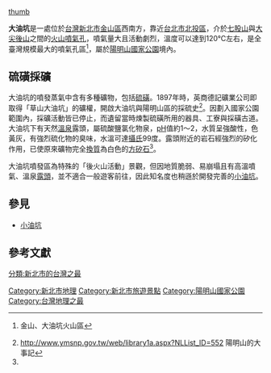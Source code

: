 {{coord|25|10|19.78|N|121|34|48.53|E|display=title}}
[[檔案:Da_You_Keng_Fumarole.JPG|thumb]]

'''大油坑'''是一處位於[[台灣|台灣]][[新北市|新北市]][[金山區_(新北市)|金山區]]西南方，靠近[[台北市|台北市]][[北投區|北投區]]，介於[[七股山|七股山]]與[[大尖後山|大尖後山]]之間的[[火山噴氣孔|火山噴氣孔]]，噴氣量大且活動劇烈，溫度可以達到120℃左右，是全臺灣規模最大的噴氣孔區<ref name="大油坑">{{cite web |url=http://tour.tpc.gov.tw/TourInfo/Special/Topo/Topo159/Topo159.html |title=存档副本 |accessdate=2009-06-03 |deadurl=yes |archiveurl=https://web.archive.org/web/20080622165805/http://tour.tpc.gov.tw/TourInfo/Special/Topo/Topo159/Topo159.html |archivedate=2008-06-22 }} 金山、大油坑火山區</ref>，屬於[[陽明山國家公園|陽明山國家公園]]境內。

==硫磺採礦==
大油坑的噴發蒸氣中含有多種礦物，包括[[硫磺|硫磺]]。1897年時，英商德記礦業公司即取得「草山大油坑」的礦權，開啟大油坑與陽明山區的採硫史<ref>http://www.ymsnp.gov.tw/web/library1a.aspx?NLList_ID=552{{Dead link|date=2019年5月 |bot=InternetArchiveBot |fix-attempted=yes }} 陽明山的大事記</ref>。因劃入國家公園範圍內，採礦活動皆已停止，而遺留當時煉製硫磺所用的器具、工寮與採磺古道。大油坑下有天然[[溫泉|溫泉]]露頭，屬硫酸鹽氯化物泉，[[pH|pH]]值約1～2，水質呈強酸性，色黃灰，有強烈硫化物的臭味，水溫可達[[攝氏|攝氏]]99度。露頭附近的岩石經強烈的矽化作用，已使原來礦物完全[[換質|換質]]為白色的[[方矽石|方矽石]]<ref name="大油坑"/>。

大油坑噴發區為特殊的「後火山活動」景觀，但因地質脆弱、易崩塌且有高溫噴氣、溫泉[[露頭|露頭]]，並不適合一般遊客前往，因此知名度也稍遜於開發完善的[[小油坑|小油坑]]。

==參見==
* [[小油坑|小油坑]]

==參考文獻==
<div class="references-small">
<references />
</div>

{{台灣地景}}
[[Category:新北市地理|Category:新北市地理]]
[[Category:新北市旅遊景點|Category:新北市旅遊景點]]
[[Category:陽明山國家公園|Category:陽明山國家公園]]
[[Category:台灣地理之最|Category:台灣地理之最]]
[[分類:新北市的台灣之最|分類:新北市的台灣之最]]